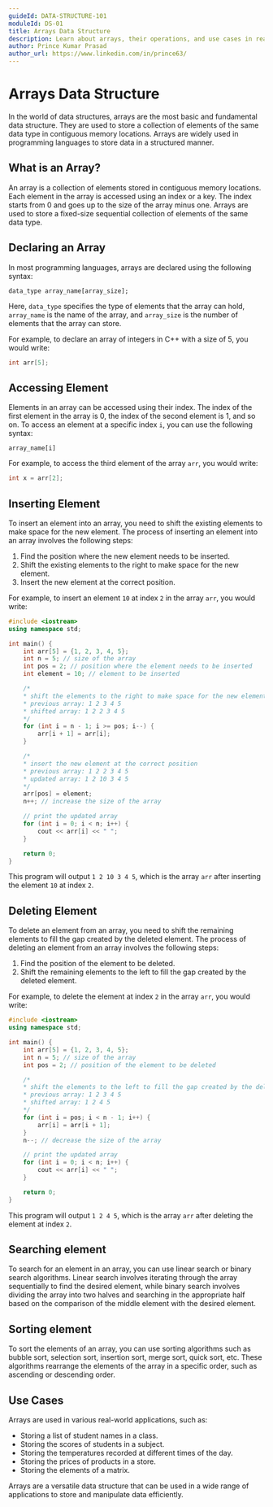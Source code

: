 ```yaml
---
guideId: DATA-STRUCTURE-101
moduleId: DS-01
title: Arrays Data Structure
description: Learn about arrays, their operations, and use cases in real-world applications.
author: Prince Kumar Prasad
author_url: https://www.linkedin.com/in/prince63/
---
```


# Arrays Data Structure

In the world of data structures, arrays are the most basic and fundamental data structure. They are used to store a collection of elements of the same data type in contiguous memory locations. Arrays are widely used in programming languages to store data in a structured manner.

## What is an Array?

An array is a collection of elements stored in contiguous memory locations. Each element in the array is accessed using an index or a key. The index starts from 0 and goes up to the size of the array minus one. Arrays are used to store a fixed-size sequential collection of elements of the same data type.

## Declaring an Array

In most programming languages, arrays are declared using the following syntax:

```
data_type array_name[array_size];
```

Here, `data_type` specifies the type of elements that the array can hold, `array_name` is the name of the array, and `array_size` is the number of elements that the array can store.

For example, to declare an array of integers in C++ with a size of 5, you would write:

```cpp
int arr[5];
```

## Accessing Element

Elements in an array can be accessed using their index. The index of the first element in the array is 0, the index of the second element is 1, and so on. To access an element at a specific index `i`, you can use the following syntax:

```
array_name[i]
```

For example, to access the third element of the array `arr`, you would write:

```cpp
int x = arr[2];
```

## Inserting Element

To insert an element into an array, you need to shift the existing elements to make space for the new element. The process of inserting an element into an array involves the following steps:

1. Find the position where the new element needs to be inserted.
2. Shift the existing elements to the right to make space for the new element.
3. Insert the new element at the correct position.

For example, to insert an element `10` at index `2` in the array `arr`, you would write:

```cpp
#include <iostream>
using namespace std;

int main() {
    int arr[5] = {1, 2, 3, 4, 5};
    int n = 5; // size of the array
    int pos = 2; // position where the element needs to be inserted
    int element = 10; // element to be inserted

    /*
    * shift the elements to the right to make space for the new element
    * previous array: 1 2 3 4 5
    * shifted array: 1 2 2 3 4 5
    */
    for (int i = n - 1; i >= pos; i--) {
        arr[i + 1] = arr[i];
    }

    /*
    * insert the new element at the correct position
    * previous array: 1 2 2 3 4 5
    * updated array: 1 2 10 3 4 5
    */
    arr[pos] = element;
    n++; // increase the size of the array

    // print the updated array
    for (int i = 0; i < n; i++) {
        cout << arr[i] << " ";
    }

    return 0;
}
```

This program will output `1 2 10 3 4 5`, which is the array `arr` after inserting the element `10` at index `2`.


## Deleting Element

To delete an element from an array, you need to shift the remaining elements to fill the gap created by the deleted element. The process of deleting an element from an array involves the following steps:

1. Find the position of the element to be deleted.
2. Shift the remaining elements to the left to fill the gap created by the deleted element.

For example, to delete the element at index `2` in the array `arr`, you would write:

```cpp
#include <iostream>
using namespace std;

int main() {
    int arr[5] = {1, 2, 3, 4, 5};
    int n = 5; // size of the array
    int pos = 2; // position of the element to be deleted

    /*
    * shift the elements to the left to fill the gap created by the deleted element
    * previous array: 1 2 3 4 5
    * shifted array: 1 2 4 5
    */
    for (int i = pos; i < n - 1; i++) {
        arr[i] = arr[i + 1];
    }
    n--; // decrease the size of the array

    // print the updated array
    for (int i = 0; i < n; i++) {
        cout << arr[i] << " ";
    }

    return 0;
}
```

This program will output `1 2 4 5`, which is the array `arr` after deleting the element at index `2`.

## Searching element

To search for an element in an array, you can use linear search or binary search algorithms. Linear search involves iterating through the array sequentially to find the desired element, while binary search involves dividing the array into two halves and searching in the appropriate half based on the comparison of the middle element with the desired element.

## Sorting element

To sort the elements of an array, you can use sorting algorithms such as bubble sort, selection sort, insertion sort, merge sort, quick sort, etc. These algorithms rearrange the elements of the array in a specific order, such as ascending or descending order.

## Use Cases

Arrays are used in various real-world applications, such as:

- Storing a list of student names in a class.
- Storing the scores of students in a subject.
- Storing the temperatures recorded at different times of the day.
- Storing the prices of products in a store.
- Storing the elements of a matrix.

Arrays are a versatile data structure that can be used in a wide range of applications to store and manipulate data efficiently.